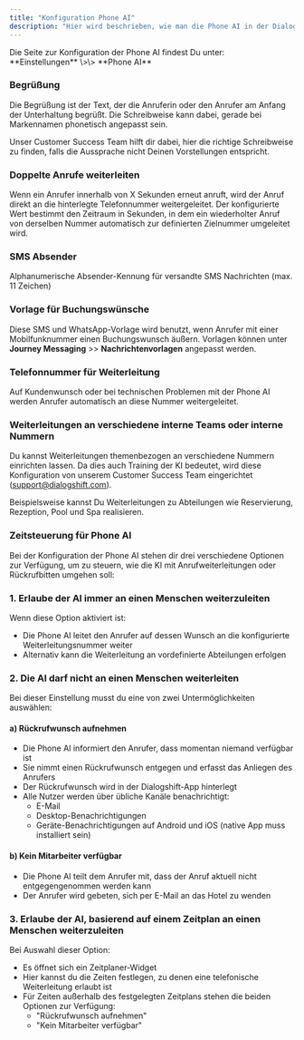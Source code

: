 ```yaml
---
title: "Konfiguration Phone AI"
description: "Hier wird beschrieben, wie man die Phone AI in der Dialogshift-App konfiguriert "
---
```


<Tip>
  Die Seite zur Konfiguration der Phone AI findest Du unter: **Einstellungen** \>\> **Phone AI**
</Tip>

### Begrüßung

Die Begrüßung ist der Text, der die Anruferin oder den Anrufer am Anfang der Unterhaltung begrüßt. Die Schreibweise kann dabei, gerade bei Markennamen phonetisch angepasst sein.

Unser Customer Success Team hilft dir dabei, hier die richtige Schreibweise zu finden, falls die Aussprache nicht Deinen Vorstellungen entspricht.

### Doppelte Anrufe weiterleiten

Wenn ein Anrufer innerhalb von X Sekunden erneut anruft, wird der Anruf direkt an die hinterlegte Telefonnummer weitergeleitet. Der konfigurierte Wert bestimmt den Zeitraum in Sekunden, in dem ein wiederholter Anruf von derselben Nummer automatisch zur definierten Zielnummer umgeleitet wird.

### SMS Absender

Alphanumerische Absender-Kennung für versandte SMS Nachrichten (max. 11 Zeichen)

### Vorlage für Buchungswünsche

Diese SMS und WhatsApp-Vorlage wird benutzt, wenn Anrufer mit einer Mobilfunknummer einen Buchungswunsch äußern. Vorlagen können unter **Journey Messaging** \>\> **Nachrichtenvorlagen** angepasst werden.

### Telefonnummer für Weiterleitung

Auf Kundenwunsch oder bei technischen Problemen mit der Phone AI werden Anrufer automatisch an diese Nummer weitergeleitet.

### Weiterleitungen an verschiedene interne Teams oder interne Nummern

Du kannst Weiterleitungen themenbezogen an verschiedene Nummern einrichten lassen. Da dies auch Training der KI bedeutet, wird diese Konfiguration von unserem Customer Success Team eingerichtet ([support@dialogshift.com](mailto:support@dialogshift.com)).

Beispielsweise kannst Du Weiterleitungen zu Abteilungen wie Reservierung, Rezeption, Pool und Spa realisieren.

### Zeitsteuerung für Phone AI

Bei der Konfiguration der Phone AI stehen dir drei verschiedene Optionen zur Verfügung, um zu steuern, wie die KI mit Anrufweiterleitungen oder Rückrufbitten umgehen soll:

### 1. Erlaube der AI immer an einen Menschen weiterzuleiten

Wenn diese Option aktiviert ist:

- Die Phone AI leitet den Anrufer auf dessen Wunsch an die konfigurierte Weiterleitungsnummer weiter
- Alternativ kann die Weiterleitung an vordefinierte Abteilungen erfolgen

### 2. Die AI darf nicht an einen Menschen weiterleiten

Bei dieser Einstellung musst du eine von zwei Untermöglichkeiten auswählen:

#### a) Rückrufwunsch aufnehmen

- Die Phone AI informiert den Anrufer, dass momentan niemand verfügbar ist
- Sie nimmt einen Rückrufwunsch entgegen und erfasst das Anliegen des Anrufers
- Der Rückrufwunsch wird in der Dialogshift-App hinterlegt
- Alle Nutzer werden über übliche Kanäle benachrichtigt:
  - E-Mail
  - Desktop-Benachrichtigungen
  - Geräte-Benachrichtigungen auf Android und iOS (native App muss installiert sein)

#### b) Kein Mitarbeiter verfügbar

- Die Phone AI teilt dem Anrufer mit, dass der Anruf aktuell nicht entgegengenommen werden kann
- Der Anrufer wird gebeten, sich per E-Mail an das Hotel zu wenden

### 3. Erlaube der AI, basierend auf einem Zeitplan an einen Menschen weiterzuleiten

Bei Auswahl dieser Option:

- Es öffnet sich ein Zeitplaner-Widget
- Hier kannst du die Zeiten festlegen, zu denen eine telefonische Weiterleitung erlaubt ist
- Für Zeiten außerhalb des festgelegten Zeitplans stehen die beiden Optionen zur Verfügung:
  - "Rückrufwunsch aufnehmen"
  - "Kein Mitarbeiter verfügbar"